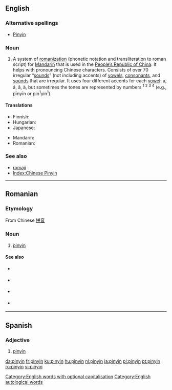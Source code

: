 {{also|Pinyin}}
==English==

===Alternative spellings===
* [[Pinyin]] <!--Collins only gives upper, M-W only gives lower, Encarta gives both but puts upper first-->

===Noun===
{{wikipedia}}
{{en-noun|-}}

# A system of [[romanization]] (phonetic notation and transliteration to roman script) for [[Mandarin]] that is used in the [[People's Republic of China|People’s Republic of China]]. It helps with pronouncing Chinese characters. Consists of over 70 irregular “[[sounds]]” (not including accents) of [[vowel|vowels]], [[consonant]]s, and [[sounds]] that are irregular. It uses four different accents for each [[vowel]]: ā, á, ǎ, à, but sometimes the tones are represented by numbers <sup>1 2 3 4</sup> (e.g., pīnyīn or pin<sup>1</sup>yin<sup>1</sup>).

====Translations====
{{trans-top|romanization of Mandarin Chinese}}
* Finnish: {{t-|fi|pinyin}}
* Hungarian: {{t-|hu|pinjin}}
* Japanese: {{t+|ja|ピンイン|tr=pin’in|sc=Jpan}}
{{trans-mid}}
* Mandarin: {{t-|cmn|拼音|tr=pīnyīn|sc=Hani|xs=Mandarin}}
* Romanian: {{t-|ro|pinyin|n}}
{{trans-bottom}}

===See also===
* [[romaji]]
* [[Index:Chinese Pinyin]]

[[Category:English words with optional capitalisation]]
[[Category:English autological words]]

----

==Romanian==

===Etymology===
From Chinese [[拼音]]

===Noun===
{{ro-noun|gend=n}}

# [[#English|pinyin]]

====See also====
{{top2}}
* {{l|ro|plat}} {{i|1st tone}}
* {{l|ro|crescând}} {{i|2nd tone}}
{{mid2}}
* {{l|ro|scăzând-crescând}} {{i|3rd tone}}
* {{l|ro|scăzând}} {{i| 4th tone}}
{{bottom2}}

----

==Spanish==

===Adjective===
{{es-adj|pl=pinyines}}

# [[#English|pinyin]]

[[da:pinyin]]
[[fr:pinyin]]
[[ku:pinyin]]
[[hu:pinyin]]
[[nl:pinyin]]
[[ja:pinyin]]
[[pl:pinyin]]
[[pt:pinyin]]
[[ru:pinyin]]
[[vi:pinyin]]